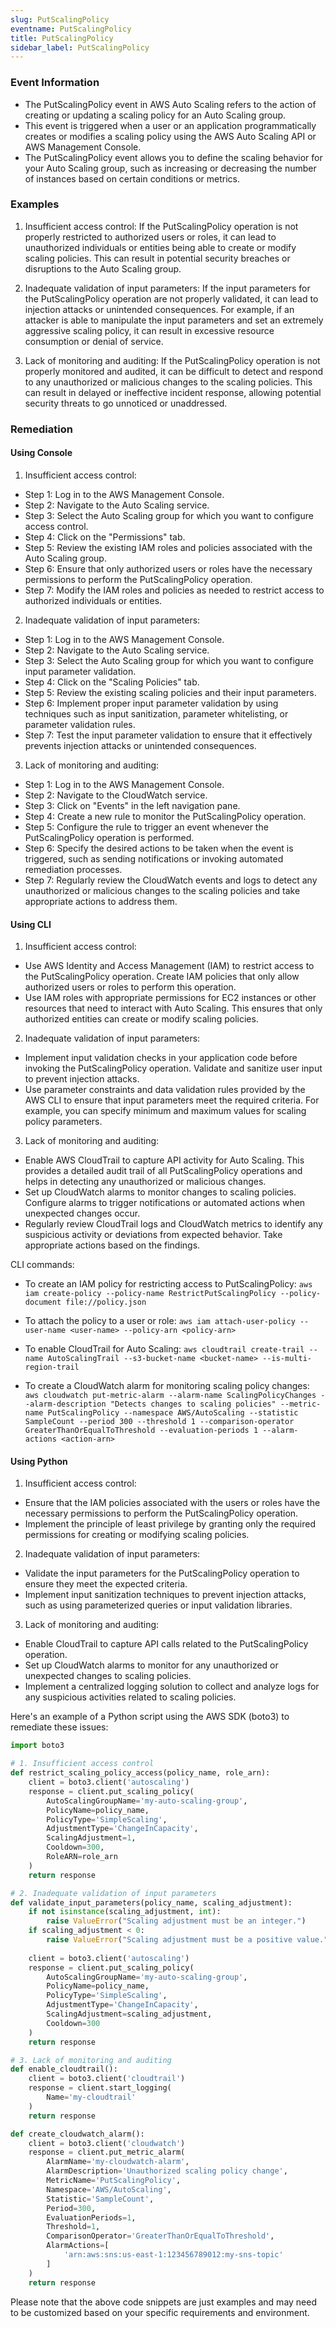 ```yaml
--- 
slug: PutScalingPolicy
eventname: PutScalingPolicy
title: PutScalingPolicy
sidebar_label: PutScalingPolicy
---
```

                       
### Event Information

- The PutScalingPolicy event in AWS Auto Scaling refers to the action of creating or updating a scaling policy for an Auto Scaling group.
- This event is triggered when a user or an application programmatically creates or modifies a scaling policy using the AWS Auto Scaling API or AWS Management Console.
- The PutScalingPolicy event allows you to define the scaling behavior for your Auto Scaling group, such as increasing or decreasing the number of instances based on certain conditions or metrics.


### Examples

1. Insufficient access control: If the PutScalingPolicy operation is not properly restricted to authorized users or roles, it can lead to unauthorized individuals or entities being able to create or modify scaling policies. This can result in potential security breaches or disruptions to the Auto Scaling group.

2. Inadequate validation of input parameters: If the input parameters for the PutScalingPolicy operation are not properly validated, it can lead to injection attacks or unintended consequences. For example, if an attacker is able to manipulate the input parameters and set an extremely aggressive scaling policy, it can result in excessive resource consumption or denial of service.

3. Lack of monitoring and auditing: If the PutScalingPolicy operation is not properly monitored and audited, it can be difficult to detect and respond to any unauthorized or malicious changes to the scaling policies. This can result in delayed or ineffective incident response, allowing potential security threats to go unnoticed or unaddressed.

### Remediation

#### Using Console

1. Insufficient access control:
- Step 1: Log in to the AWS Management Console.
- Step 2: Navigate to the Auto Scaling service.
- Step 3: Select the Auto Scaling group for which you want to configure access control.
- Step 4: Click on the "Permissions" tab.
- Step 5: Review the existing IAM roles and policies associated with the Auto Scaling group.
- Step 6: Ensure that only authorized users or roles have the necessary permissions to perform the PutScalingPolicy operation.
- Step 7: Modify the IAM roles and policies as needed to restrict access to authorized individuals or entities.

2. Inadequate validation of input parameters:
- Step 1: Log in to the AWS Management Console.
- Step 2: Navigate to the Auto Scaling service.
- Step 3: Select the Auto Scaling group for which you want to configure input parameter validation.
- Step 4: Click on the "Scaling Policies" tab.
- Step 5: Review the existing scaling policies and their input parameters.
- Step 6: Implement proper input parameter validation by using techniques such as input sanitization, parameter whitelisting, or parameter validation rules.
- Step 7: Test the input parameter validation to ensure that it effectively prevents injection attacks or unintended consequences.

3. Lack of monitoring and auditing:
- Step 1: Log in to the AWS Management Console.
- Step 2: Navigate to the CloudWatch service.
- Step 3: Click on "Events" in the left navigation pane.
- Step 4: Create a new rule to monitor the PutScalingPolicy operation.
- Step 5: Configure the rule to trigger an event whenever the PutScalingPolicy operation is performed.
- Step 6: Specify the desired actions to be taken when the event is triggered, such as sending notifications or invoking automated remediation processes.
- Step 7: Regularly review the CloudWatch events and logs to detect any unauthorized or malicious changes to the scaling policies and take appropriate actions to address them.

#### Using CLI

1. Insufficient access control:
- Use AWS Identity and Access Management (IAM) to restrict access to the PutScalingPolicy operation. Create IAM policies that only allow authorized users or roles to perform this operation.
- Use IAM roles with appropriate permissions for EC2 instances or other resources that need to interact with Auto Scaling. This ensures that only authorized entities can create or modify scaling policies.

2. Inadequate validation of input parameters:
- Implement input validation checks in your application code before invoking the PutScalingPolicy operation. Validate and sanitize user input to prevent injection attacks.
- Use parameter constraints and data validation rules provided by the AWS CLI to ensure that input parameters meet the required criteria. For example, you can specify minimum and maximum values for scaling policy parameters.

3. Lack of monitoring and auditing:
- Enable AWS CloudTrail to capture API activity for Auto Scaling. This provides a detailed audit trail of all PutScalingPolicy operations and helps in detecting any unauthorized or malicious changes.
- Set up CloudWatch alarms to monitor changes to scaling policies. Configure alarms to trigger notifications or automated actions when unexpected changes occur.
- Regularly review CloudTrail logs and CloudWatch metrics to identify any suspicious activity or deviations from expected behavior. Take appropriate actions based on the findings.

CLI commands:
- To create an IAM policy for restricting access to PutScalingPolicy:
  `aws iam create-policy --policy-name RestrictPutScalingPolicy --policy-document file://policy.json`

- To attach the policy to a user or role:
  `aws iam attach-user-policy --user-name <user-name> --policy-arn <policy-arn>`

- To enable CloudTrail for Auto Scaling:
  `aws cloudtrail create-trail --name AutoScalingTrail --s3-bucket-name <bucket-name> --is-multi-region-trail`

- To create a CloudWatch alarm for monitoring scaling policy changes:
  `aws cloudwatch put-metric-alarm --alarm-name ScalingPolicyChanges --alarm-description "Detects changes to scaling policies" --metric-name PutScalingPolicy --namespace AWS/AutoScaling --statistic SampleCount --period 300 --threshold 1 --comparison-operator GreaterThanOrEqualToThreshold --evaluation-periods 1 --alarm-actions <action-arn>`

#### Using Python

1. Insufficient access control:
- Ensure that the IAM policies associated with the users or roles have the necessary permissions to perform the PutScalingPolicy operation.
- Implement the principle of least privilege by granting only the required permissions for creating or modifying scaling policies.

2. Inadequate validation of input parameters:
- Validate the input parameters for the PutScalingPolicy operation to ensure they meet the expected criteria.
- Implement input sanitization techniques to prevent injection attacks, such as using parameterized queries or input validation libraries.

3. Lack of monitoring and auditing:
- Enable CloudTrail to capture API calls related to the PutScalingPolicy operation.
- Set up CloudWatch alarms to monitor for any unauthorized or unexpected changes to scaling policies.
- Implement a centralized logging solution to collect and analyze logs for any suspicious activities related to scaling policies.

Here's an example of a Python script using the AWS SDK (boto3) to remediate these issues:

```python
import boto3

# 1. Insufficient access control
def restrict_scaling_policy_access(policy_name, role_arn):
    client = boto3.client('autoscaling')
    response = client.put_scaling_policy(
        AutoScalingGroupName='my-auto-scaling-group',
        PolicyName=policy_name,
        PolicyType='SimpleScaling',
        AdjustmentType='ChangeInCapacity',
        ScalingAdjustment=1,
        Cooldown=300,
        RoleARN=role_arn
    )
    return response

# 2. Inadequate validation of input parameters
def validate_input_parameters(policy_name, scaling_adjustment):
    if not isinstance(scaling_adjustment, int):
        raise ValueError("Scaling adjustment must be an integer.")
    if scaling_adjustment < 0:
        raise ValueError("Scaling adjustment must be a positive value.")
    
    client = boto3.client('autoscaling')
    response = client.put_scaling_policy(
        AutoScalingGroupName='my-auto-scaling-group',
        PolicyName=policy_name,
        PolicyType='SimpleScaling',
        AdjustmentType='ChangeInCapacity',
        ScalingAdjustment=scaling_adjustment,
        Cooldown=300
    )
    return response

# 3. Lack of monitoring and auditing
def enable_cloudtrail():
    client = boto3.client('cloudtrail')
    response = client.start_logging(
        Name='my-cloudtrail'
    )
    return response

def create_cloudwatch_alarm():
    client = boto3.client('cloudwatch')
    response = client.put_metric_alarm(
        AlarmName='my-cloudwatch-alarm',
        AlarmDescription='Unauthorized scaling policy change',
        MetricName='PutScalingPolicy',
        Namespace='AWS/AutoScaling',
        Statistic='SampleCount',
        Period=300,
        EvaluationPeriods=1,
        Threshold=1,
        ComparisonOperator='GreaterThanOrEqualToThreshold',
        AlarmActions=[
            'arn:aws:sns:us-east-1:123456789012:my-sns-topic'
        ]
    )
    return response
```

Please note that the above code snippets are just examples and may need to be customized based on your specific requirements and environment.


 